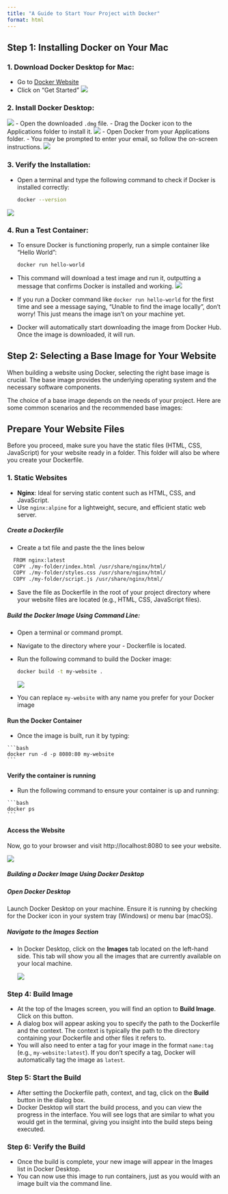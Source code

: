```yaml
---
title: "A Guide to Start Your Project with Docker"
format: html
---
```


## Step 1: Installing Docker on Your Mac

### 1. Download Docker Desktop for Mac: 
   - Go to [Docker Website](https://www.docker.com/)
   - Click on "Get Started"
   ![](assets/get_started.png)
   
### 2. Install Docker Desktop:  
   ![](assets/get_started2.png)
   - Open the downloaded `.dmg` file.
   - Drag the Docker icon to the Applications folder to install it.
   ![](assets/get_started3.png)
   - Open Docker from your Applications folder.
   - You may be prompted to enter your email, so follow the on-screen instructions.
   ![](assets/get_started4.png)

### 3. Verify the Installation:
   - Open a terminal and type the following command to check if Docker is installed correctly:
   
     ```bash
     docker --version
     ```

   ![](assets/get_started5.png)

### 4. Run a Test Container:
   - To ensure Docker is functioning properly, run a simple container like "Hello World":
   
     ```bash
     docker run hello-world
     ```
   - This command will download a test image and run it, outputting a message that confirms Docker is installed and working.
   ![](assets/get_started6.png)
   - If you run a Docker command like `docker run hello-world` for the first time and see a message saying, "Unable to find the image locally", don't worry! This just means the image isn't on your machine yet. 
   - Docker will automatically start downloading the image from Docker Hub. Once the image is downloaded, it will run. 
  
## Step 2: Selecting a Base Image for Your Website 

When building a website using Docker, selecting the right base image is crucial. The base image provides the underlying operating system and the necessary software components. 

The choice of a base image depends on the needs of your project. Here are some common scenarios and the recommended base images:

::: {.callout-note}
# Prepare Your Website Files
Before you proceed, make sure you have the static files (HTML, CSS, JavaScript) for your website ready in a folder. This folder will also be where you create your Dockerfile.
:::

### 1. Static Websites
   - **Nginx**: Ideal for serving static content such as HTML, CSS, and JavaScript.
   - Use `nginx:alpine` for a lightweight, secure, and efficient static web server.
  
##### Create a Dockerfile
   - Create a txt file and paste the the lines below
  
  ```bash
    FROM nginx:latest
    COPY ./my-folder/index.html /usr/share/nginx/html/
    COPY ./my-folder/styles.css /usr/share/nginx/html/
    COPY ./my-folder/script.js /usr/share/nginx/html/
  ```
   - Save the file as Dockerfile in the root of your project directory where your website files are located (e.g., HTML, CSS, JavaScript files).

##### Build the Docker Image Using Command Line: 
   - Open a terminal or command prompt.
   - Navigate to the directory where your - Dockerfile is located.
   - Run the following command to build the Docker image:

     ```bash
     docker build -t my-website .
     ```

     ![](assets/base_image2.png)

   - You can replace `my-website` with any name you prefer for your Docker image

#### Run the Docker Container 
   - Once the image is built, run it by typing:
    
    ```bash
    docker run -d -p 8080:80 my-website
    ```
#### Verify the container is running

   - Run the following command to ensure your container is up and running:
  
    ```bash
    docker ps
    ```
#### Access the Website
   Now, go to your browser and visit http://localhost:8080 to see your website.

![](assets/rundocker_cl.png)

##### Building a Docker Image Using Docker Desktop

##### Open Docker Desktop

Launch Docker Desktop on your machine. Ensure it is running by checking for the Docker icon in your system tray (Windows) or menu bar (macOS).

##### Navigate to the Images Section

- In Docker Desktop, click on the **Images** tab located on the left-hand side. This tab will show you all the images that are currently available on your local machine.

     ![](assets/run_container1.png)

### Step 4: Build Image

- At the top of the Images screen, you will find an option to **Build Image**. Click on this button.
- A dialog box will appear asking you to specify the path to the Dockerfile and the context. The context is typically the path to the directory containing your Dockerfile and other files it refers to.
- You will also need to enter a tag for your image in the format `name:tag` (e.g., `my-website:latest`). If you don’t specify a tag, Docker will automatically tag the image as `latest`.

### Step 5: Start the Build

- After setting the Dockerfile path, context, and tag, click on the **Build** button in the dialog box.
- Docker Desktop will start the build process, and you can view the progress in the interface. You will see logs that are similar to what you would get in the terminal, giving you insight into the build steps being executed.

### Step 6: Verify the Build

- Once the build is complete, your new image will appear in the Images list in Docker Desktop.
- You can now use this image to run containers, just as you would with an image built via the command line.